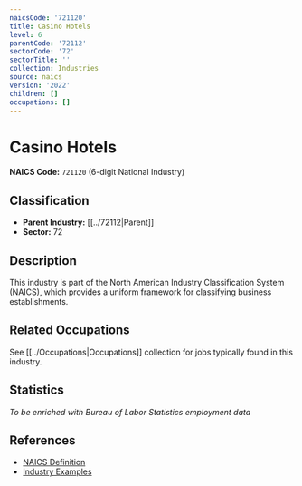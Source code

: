 ```yaml
---
naicsCode: '721120'
title: Casino Hotels
level: 6
parentCode: '72112'
sectorCode: '72'
sectorTitle: ''
collection: Industries
source: naics
version: '2022'
children: []
occupations: []
---
```

# Casino Hotels

**NAICS Code:** `721120` (6-digit National Industry)

## Classification

- **Parent Industry:** [[../72112|Parent]]
- **Sector:** 72

## Description

This industry is part of the North American Industry Classification System (NAICS), which provides a uniform framework for classifying business establishments.

## Related Occupations

See [[../Occupations|Occupations]] collection for jobs typically found in this industry.

## Statistics

*To be enriched with Bureau of Labor Statistics employment data*

## References

- [NAICS Definition](https://www.census.gov/naics/)
- [Industry Examples](https://www.census.gov/naics/2022NAICS/)
